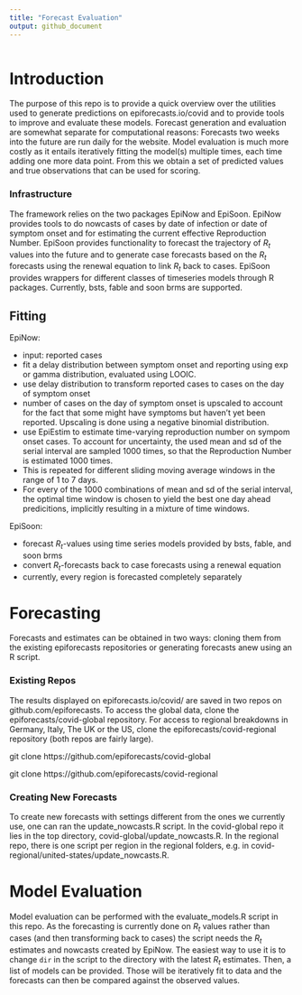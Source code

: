 ```yaml
---
title: "Forecast Evaluation"
output: github_document
---
```


```r

```

# Introduction
The purpose of this repo is to provide a quick overview over the utilities used to generate predictions on epiforecasts.io/covid and to provide tools to improve and evaluate these models. Forecast generation and evaluation are somewhat separate for computational reasons: Forecasts two weeks into the future are run daily for the website. Model evaluation is much more costly as it entails iteratively fitting the model(s) multiple times, each time adding one more data point. From this we obtain a set of predicted values and true observations that can be used for scoring. 

### Infrastructure
The framework relies on the two packages EpiNow and EpiSoon. EpiNow provides tools to do nowcasts of cases by date of infection or date of symptom onset and for estimating the current effective Reproduction Number. EpiSoon provides functionality to forecast the trajectory of $R_t$ values into the future and to generate case forecasts based on the $R_t$ forecasts using the renewal equation to link $R_t$ back to cases. EpiSoon provides wrappers for different classes of timeseries models through R packages. Currently, bsts, fable and soon brms are supported. 

## Fitting

EpiNow:

* input: reported cases
* fit a delay distribution between symptom onset and reporting using exp or gamma distribution, evaluated using LOOIC. 
* use delay distribution to transform reported cases to cases on the day of symptom onset
* number of cases on the day of symptom onset is upscaled to account for the fact that some might have symptoms but haven't yet been reported. Upscaling is done using a negative binomial distribution. 
* use EpiEstim to estimate time-varying reproduction number on sympom onset cases. To account for uncertainty, the used mean and sd of the serial interval are sampled 1000 times, so that the Reproduction Number is estimated 1000 times. 
* This is repeated for different sliding moving average windows in the range of 1 to 7 days. 
- For every of the 1000 combinations of mean and sd of the serial interval, the optimal time window is chosen to yield the best one day ahead predicitions, implicitly resulting in a mixture of time windows. 
  
EpiSoon:

- forecast $R_t$-values using time series models provided by bsts, fable, and soon brms
- convert $R_t$-forecasts back to case forecasts using a renewal equation
- currently, every region is forecasted completely separately
  
# Forecasting

Forecasts and estimates can be obtained in two ways: cloning them from the existing epiforecasts repositories or generating forecasts anew using an R script. 

### Existing Repos
The results displayed on epiforecasts.io/covid/ are saved in two repos on github.com/epiforecasts. To access the global data, clone the epiforecasts/covid-global repository. For access to regional breakdowns in Germany, Italy, The UK or the US, clone the epiforecasts/covid-regional repository (both repos are fairly large). 


git clone https://github.com/epiforecasts/covid-global

git clone https://github.com/epiforecasts/covid-regional


### Creating New Forecasts
To create new forecasts with settings different from the ones we currently use, one can ran the update_nowcasts.R script. In the covid-global repo it lies in the top directory, covid-global/update_nowcasts.R. In the regional repo, there is one script per region in the regional folders, e.g. in covid-regional/united-states/update_nowcasts.R. 



# Model Evaluation

Model evaluation can be performed with the evaluate_models.R script in this repo. As the forecasting is currently done on $R_t$ values rather than cases (and then transforming back to cases) the script needs the $R_t$ estimates and nowcasts created by EpiNow. The easiest way to use it is to change `dir` in the script to the directory with the latest $R_t$ estimates. Then, a list of models can be provided. Those will be iteratively fit to data and the forecasts can then be compared against the observed values. 







```r
```
